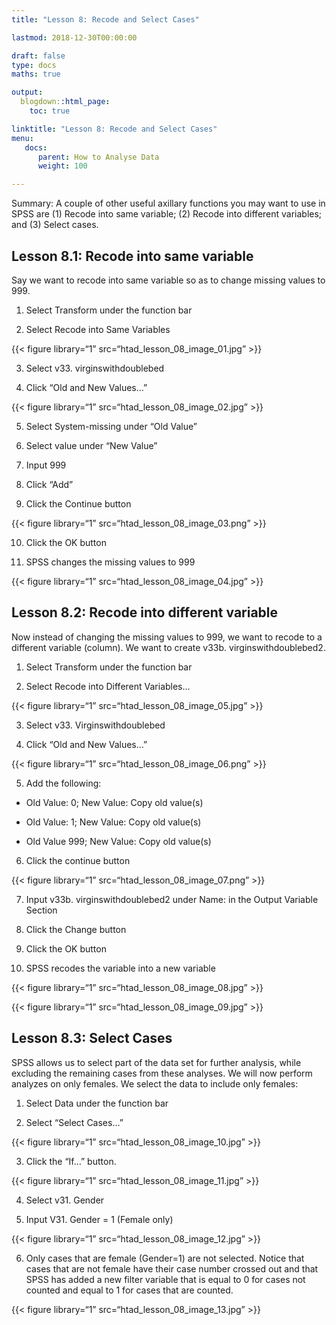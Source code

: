 ```yaml
---
title: "Lesson 8: Recode and Select Cases"

lastmod: 2018-12-30T00:00:00

draft: false
type: docs
maths: true	

output:
  blogdown::html_page:
    toc: true

linktitle: "Lesson 8: Recode and Select Cases"
menu:
   docs:
      parent: How to Analyse Data
      weight: 100

---
```



Summary: A couple of other useful axillary functions you may want to use in SPSS are (1) Recode into same variable; (2) Recode into different variables; and (3) Select cases.

## Lesson 8.1: Recode into same variable

Say we want to recode into same variable so as to change missing values to 999.

1)  Select Transform under the function bar

2)  Select Recode into Same Variables

{{< figure library="1" src="htad_lesson_08_image_01.jpg" >}}

3)  Select v33. virginswithdoublebed

4)  Click “Old and New Values…”

{{< figure library="1" src="htad_lesson_08_image_02.jpg" >}}

5)  Select System-missing under “Old Value”

6)  Select value under “New Value”

7)  Input 999

8)  Click “Add”

9)  Click the Continue button

{{< figure library="1" src="htad_lesson_08_image_03.png" >}}

10) Click the OK button

11) SPSS changes the missing values to 999

{{< figure library="1" src="htad_lesson_08_image_04.jpg" >}}
 
## Lesson 8.2: Recode into different variable

Now instead of changing the missing values to 999, we want to recode to a different variable (column). We want to create v33b. virginswithdoublebed2.

1)  Select Transform under the function bar

2)  Select Recode into Different Variables...

{{< figure library="1" src="htad_lesson_08_image_05.jpg" >}}

3)  Select v33. Virginswithdoublebed

4)  Click “Old and New Values…”

{{< figure library="1" src="htad_lesson_08_image_06.png" >}}

5)  Add the following:

 *  Old Value: 0; New Value: Copy old value(s)

 *  Old Value: 1; New Value: Copy old value(s)

 *  Old Value 999; New Value: Copy old value(s)

6)  Click the continue button

{{< figure library="1" src="htad_lesson_08_image_07.png" >}}

7)  Input v33b. virginswithdoublebed2 under Name: in the Output Variable Section

8)  Click the Change button

9)  Click the OK button

10) SPSS recodes the variable into a new variable 

{{< figure library="1" src="htad_lesson_08_image_08.jpg" >}}

{{< figure library="1" src="htad_lesson_08_image_09.jpg" >}}

## Lesson 8.3: Select Cases

SPSS allows us to select part of the data set for further analysis, while excluding the remaining cases from these analyses. We will now perform analyzes on only females. We select the data to include only females:

1)  Select Data under the function bar

2)  Select “Select Cases…”

{{< figure library="1" src="htad_lesson_08_image_10.jpg" >}}

3)  Click the “If…” button.

{{< figure library="1" src="htad_lesson_08_image_11.jpg" >}}

4)  Select v31. Gender

5)  Input V31. Gender = 1 (Female only) 

{{< figure library="1" src="htad_lesson_08_image_12.jpg" >}}

6)  Only cases that are female (Gender=1) are not selected. Notice that cases that are not female have their case number crossed out and that SPSS has added a new filter variable that is equal to 0 for cases not counted and equal to 1 for cases that are counted.

{{< figure library="1" src="htad_lesson_08_image_13.jpg" >}}
